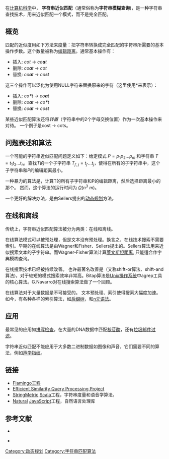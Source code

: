 在[[计算机科学|计算机科学]]中， '''字符串近似匹配'''（通常俗称为'''字符串模糊查询''')，是一种字符串查找技术，用来近似匹配一个模式，而不是完全匹配。

== 概览 ==
匹配的近似度用如下方法来度量：把字符串转换成完全匹配的字符串所需要的基本操作步数。这个数量被称为[[编辑距离|编辑距离]]。通常基本操作有：{{ref|CRMN01}}
* 插入: ''cot'' → ''co'''a'''t''
* 删除:  ''co'''a'''t'' → ''cot''
* 替换: ''co'''a'''t'' → ''co'''s'''t''
这三个操作可以泛化为使用NULL字符来替换原来的字符（这里使用*来表示）：
* 插入: ''co'''*'''t'' → ''co'''a'''t''
* 删除:  ''co'''a'''t'' → ''co'''*'''t''
* 替换:  ''co'''a'''t'' → ''co'''s'''t''
某些近似匹配算法还将''转置''（字符串中的2个字母交换位置）作为一次基本操作来对待。 一个例子是cost → cots。{{ref|CRMN01}}

== 问题表述和算法 ==
一个可能的字符串近似匹配问题定义如下：给定模式 <math>P = p_1p_2...p_m</math> 和字符串 <math>T = t_1t_2\dots t_n</math>，查找<math>T</math>的一个子字符串 <math>T_{j',j} = t_{j'}\dots t_j</math>，使得在所有的子字符串中，这个子字符串和<math>P</math>的编辑距离最小。

一种暴力的算法是，计算T的所有子字符串和P的编辑距离，然后选择距离最小的那个。 然而，这个算法的运行时间为 [[大O符号|''O'']](''n''<sup>3</sup> ''m'')。

一个更好的解决办法，是由Sellers提出的[[动态规划|动态规划]]方法。

== 在线和离线 ==
传统上，字符串近似匹配算法被分为两类：在线和离线。

在线算法模式可以被预处理，但是文本没有预处理。换言之，在线技术搜索不需要索引。早期的在线算法是由Wagner和Fisher、Sellers提出的。Sellers算法用来近似搜索文本的子字符串。而Wagner-Fisher算法计算[[萊文斯坦距離|莱文斯坦距离]], 只能适合作字典模糊查询。

在线搜索技术已经被持续改善。 也许最著名改善是{{link-en|Bitap算法|Bitap Algorithm|Bitap算法}}（又称shift-or算法、shift-and算法)，对于较短的模式搜索效率非常高。Bitap算法是[[UNIX|Unix操作系统]]中agrep工具的核心算法。G.Navarro对在线搜索算法做了一个回顾。{{ref|Nav01}}

在线算法对于大量数据是不可接受的。 
文本预处理、索引使得搜索大幅度加速。
如今，有各种各样的索引算法，如[[后缀树|后缀树]]，{{link-en|度量树|Metric tree|度量树}}和[[n元语法|n元语法]]。

== 应用 ==
最常见的应用如[[拼写检查|拼写检查]]，在大量的DNA数据中匹配[[核苷酸|核苷酸]]，还有[[反垃圾邮件技术|垃圾邮件过滤]]。

字符串近似匹配不能应用于大多数二进制数据如图像和声音，它们需要不同的算法，例如[[声学指纹|声学指纹]]。

== 链接 ==
* [http://flamingo.ics.uci.edu Flamingo工程<br> ] {{Wayback|url=http://flamingo.ics.uci.edu/ |date=20210301065849 }}
* [https://web.archive.org/web/20160319053237/http://www.cse.unsw.edu.au/~weiw/project/simjoin.html Efficient Similarity Query Processing Project] 
* [http://rockymadden.com/stringmetric/ StringMetric] {{Wayback|url=http://rockymadden.com/stringmetric/ |date=20160117074926 }} [[Scala|Scala]]工程，字符串度量和语音学算法。
* [https://github.com/NaturalNode/natural Natural]{{Wayback|url=https://github.com/NaturalNode/natural |date=20130814093414 }} [[JavaScript|JavaScript]]工程，自然语言处理库
[[Category:动态规划|Category:动态规划]]
[[Category:字符串匹配算法|Category:字符串匹配算法]]

== 参考文献 ==
*{{note|CRMN01}}{{cite book |last=Cormen |first=Thomas |authorlink=Thomas Cormen |author2=Leiserson, Rivest |title=Introduction to Algorithms |url=https://archive.org/details/introductiontoal00corm_691 |edition=2nd |year=2001 |publisher=MIT Press |isbn=0-262-03293-7 |pages=[https://archive.org/details/introductiontoal00corm_691/page/364 364]–7}}
* {{note|Nav01}} {{cite journal |author=Navarro, Gonzalo |title=A guided tour to approximate string matching |url=https://archive.org/details/sim_acm-computing-surveys_2001-03_33_1/page/31 |journal=ACM Computing Surveys |volume=33 |issue=1 |pages=31–88 |year=2001 |id={{citeseerx|10.1.1.96.7225}} |doi=10.1145/375360.375365}}

{{字符串}}
